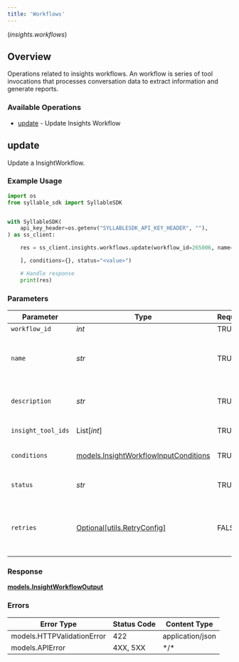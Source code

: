 ```yaml
---
title: 'Workflows'
---
```

(*insights.workflows*)

## Overview

Operations related to insights workflows. An workflow is series of tool           invocations that processes conversation data to extract information and generate reports.

### Available Operations

* [update](#update) - Update Insights Workflow

## update

Update a InsightWorkflow.

### Example Usage

```python
import os
from syllable_sdk import SyllableSDK


with SyllableSDK(
    api_key_header=os.getenv("SYLLABLESDK_API_KEY_HEADER", ""),
) as ss_client:

    res = ss_client.insights.workflows.update(workflow_id=265006, name="<value>", description="awful underneath retention too mobility char innocently dowse restfully", insight_tool_ids=[

    ], conditions={}, status="<value>")

    # Handle response
    print(res)

```

### Parameters

| Parameter                                                                               | Type                                                                                    | Required                                                                                | Description                                                                             |
| --------------------------------------------------------------------------------------- | --------------------------------------------------------------------------------------- | --------------------------------------------------------------------------------------- | --------------------------------------------------------------------------------------- |
| `workflow_id`                                                                           | *int*                                                                                   | TRUE                                                                      | N/A                                                                                     |
| `name`                                                                                  | *str*                                                                                   | TRUE                                                                      | Human readable name of Insight Workflow                                                 |
| `description`                                                                           | *str*                                                                                   | TRUE                                                                      | Text description of Insight Workflow                                                    |
| `insight_tool_ids`                                                                      | List[*int*]                                                                             | TRUE                                                                      | List of Insight Tool IDs                                                                |
| `conditions`                                                                            | [models.InsightWorkflowInputConditions](../../models/insightworkflowinputconditions.md) | TRUE                                                                      | Conditions for Insight Workflow                                                         |
| `status`                                                                                | *str*                                                                                   | TRUE                                                                      | Status of the Insight Workflow                                                          |
| `retries`                                                                               | [Optional[utils.RetryConfig]](../../models/utils/retryconfig.md)                        | FALSE                                                                      | Configuration to override the default retry behavior of the client.                     |

### Response

**[models.InsightWorkflowOutput](../../models/insightworkflowoutput.md)**

### Errors

| Error Type                 | Status Code                | Content Type               |
| -------------------------- | -------------------------- | -------------------------- |
| models.HTTPValidationError | 422                        | application/json           |
| models.APIError            | 4XX, 5XX                   | \*/\*                      |